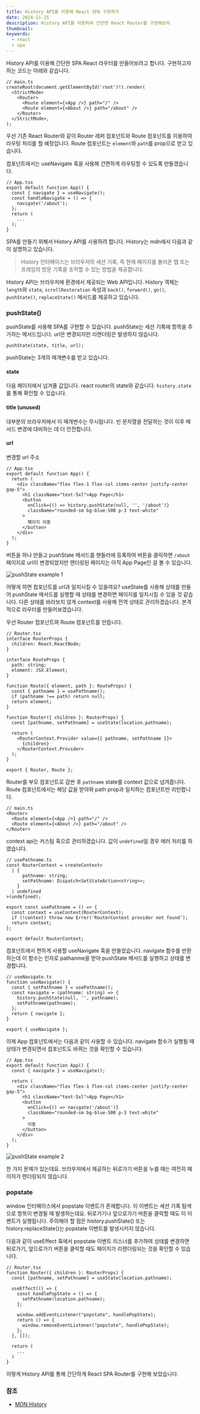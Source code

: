 ```yaml
---
title: History API를 이용해 React SPA 구현하기
date: 2024-11-25
description: History API를 이용하여 간단한 React Router를 구현해보자
thumbnail:
keywords:
  - react
  - spa
---
```


History API를 이용해 간단한 SPA React 라우터를 만들어보려고 합니다. 구현하고자 하는 코드는 아래와 같습니다.

```tsx
// main.ts
createRoot(document.getElementById('root')!).render(
  <StrictMode>
    <Router>
      <Route element={<App />} path="/" />
      <Route element={<About />} path="/about" />
    </Router>
  </StrictMode>,
);
```

우선 기존 React Router와 같이 Router 래퍼 컴포넌트와 Route 컴포넌트를 이용하여 라우팅 처리를 할 예정입니다. Route 컴포넌트는 `element`와 `path`를 prop으로 받고 있습니다.

컴포넌트에서는 useNavigate 훅을 사용해 간편하게 라우팅할 수 있도록 만들겠습니다.

```tsx
// App.tsx
export default function App() {
  const { navigate } = useNavigate();
  const handleNavigate = () => {
    navigate('/about');
  };
  return (
    ...
  );
}
```

SPA를 만들기 위해서 History API를 사용하려 합니다. History는 mdn에서 다음과 같이 설명하고 있습니다.

> History 인터페이스는 브라우저의 세션 기록, 즉 현재 페이지를 불러온 탭 또는 프레임의 방문 기록을 조작할 수 있는 방법을 제공합니다.

History API는 브라우저에 환경에서 제공되는 Web API입니다. History 객체는 `length`와 `state`, `scrollRestoration` 속성과 `back()`, `forward()`, `go()`, `pushState()`, `replaceState()` 메서드를 제공하고 있습니다.

### pushState()

pushState를 사용해 SPA를 구현할 수 있습니다. pushState는 세션 기록에 항목을 추가하는 메서드입니다. url은 변경되지만 리렌더링은 발생하지 않습니다.

```tsx
pushState(state, title, url);
```

pushState는 3개의 매개변수를 받고 있습니다.

#### state

다음 페이지에서 넘겨줄 값입니다. react router의 state와 같습니다. `history.state`를 통해 확인할 수 있습니다.

#### title (unused)

대부분의 브라우저에서 이 매개변수는 무시됩니다. 빈 문자열을 전달하는 것이 이후 메서드 변경에 대비하는 데 더 안전합니다.

#### url

변경할 url 주소

```tsx
// App.tsx
export default function App() {
  return (
    <div className="flex flex-1 flex-col items-center justify-center gap-5">
      <h1 className="text-5xl">App Page</h1>
      <button
        onClick={() => history.pushState(null, '', '/about')}
        className="rounded-sm bg-blue-500 p-3 text-white"
      >
        페이지 이동
      </button>
    </div>
  );
}
```

버튼을 하나 만들고 pushState 메서드를 핸들러에 등록하여 버튼을 클릭하면 `/about` 페이지로 url이 변경되었지만 랜더링된 페이지는 아직 App Page인 걸 볼 수 있습니다.

![pushState example 1](/imgs/posts/22/11.png)

어떻게 하면 컴포넌트를 url과 일치시킬 수 있을까요?
useState를 사용해 상태를 만들어 pushState 메서드를 실행할 때 상태를 변경하면 페이지를 일치시킬 수 있을 것 같습니다. 다른 상태를 바라보지 않게 context를 사용해 전역 상태로 관리하겠습니다.
본격적으로 라우터를 만들어보겠습니다.

우선 Router 컴포넌트와 Route 컴포넌트를 만듭니다.

```tsx
// Router.tsx
interface RouterProps {
  children: React.ReactNode;
}

interface RouteProps {
  path: string;
  element: JSX.Element;
}

function Route({ element, path }: RouteProps) {
  const { pathname } = usePathname();
  if (pathname !== path) return null;
  return element;
}

function Router({ children }: RouterProps) {
  const [pathname, setPathname] = useState(location.pathname);

  return (
    <RouterContext.Provider value={{ pathname, setPathname }}>
      {children}
    </RouterContext.Provider>
  );
}

export { Router, Route };
```

Router를 부모 컴포넌트로 감싼 후 `pathname` state를 context 값으로 넘겨줍니다.  
Route 컴포넌트에서는 해당 값을 받아와 path prop과 일치하는 컴포넌트만 리턴합니다.

```tsx
// main.ts
<Router>
  <Route element={<App />} path="/" />
  <Route element={<About />} path="/about" />
</Router>
```

context api는 커스텀 훅으로 관리하겠습니다. 값이 `undefined`일 경우 에러 처리를 하였습니다.

```tsx
// usePathname.ts
const RouterContext = createContext<
  | {
      pathname: string;
      setPathname: Dispatch<SetStateAction<string>>;
    }
  | undefined
>(undefined);

export const usePathname = () => {
  const context = useContext(RouterContext);
  if (!context) throw new Error('RouterContext provider not found');
  return context;
};

export default RouterContext;
```

컴포넌트에서 편하게 사용할 useNavigate 훅을 만들었습니다. navigate 함수를 반환하는데 이 함수는 인자로 pathanme을 받아 pushState 메서드를 실행하고 상태를 변경합니다.

```tsx
// useNavigate.ts
function useNavigate() {
  const { setPathname } = usePathname();
  const navigate = (pathname: string) => {
    history.pushState(null, '', pathname);
    setPathname(pathname);
  };
  return { navigate };
}

export { useNavigate };
```

이제 App 컴포넌트에서는 다음과 같이 사용할 수 있습니다. navigate 함수가 실행될 때 상태가 변경되면서 컴포넌트도 바뀌는 것을 확인할 수 있습니다.

```tsx
// App.tsx
export default function App() {
  const { navigate } = useNavigate();

  return (
    <div className="flex flex-1 flex-col items-center justify-center gap-5">
      <h1 className="text-5xl">App Page</h1>
      <button
        onClick={() => navigate('/about')}
        className="rounded-sm bg-blue-500 p-3 text-white"
      >
        이동
      </button>
    </div>
  );
}
```

![pushState example 2](/imgs/posts/22/2.png)

한 가지 문제가 있는데요. 브라우저에서 제공하는 뒤로가기 버튼을 누를 때는 여전히 페이지가 렌더링되지 않습니다.

### popstate

window 인터페이스에서 popstate 이벤트가 존재합니다. 이 이벤트는 세션 기록 탐색으로 항목이 변경될 때 발생하는데요. 뒤로가기나 앞으로가기 버튼을 클릭할 때도 이 이벤트가 실행됩니다. 주의해야 할 점은 history.pushState() 또는 history.replaceState()는 popstate 이벤트를 발생시키지 않습니다.

다음과 같이 useEffect 훅에서 popstate 이벤트 리스너를 추가하여 상태를 변경하면 뒤로가기, 앞으로가기 버튼을 클릭할 때도 페이지가 리렌더링되는 것을 확인할 수 있습니다.

```tsx
// Router.tsx
function Router({ children }: RouterProps) {
  const [pathname, setPathname] = useState(location.pathname);

  useEffect(() => {
    const handlePopState = () => {
      setPathname(location.pathname);
    };

    window.addEventListener("popstate", handlePopState);
    return () => {
      window.removeEventListener("popstate", handlePopState);
    };
  }, []);

  return (
    ...
  )
}
```

이렇게 History API를 통해 간단하게 React SPA Router를 구현해 보았습니다.

### 참조

- [MDN History](https://developer.mozilla.org/ko/docs/Web/API/History)
